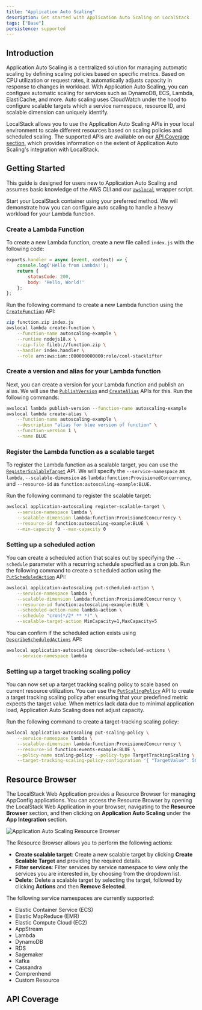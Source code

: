 ```yaml
---
title: "Application Auto Scaling"
description: Get started with Application Auto Scaling on LocalStack
tags: ["Base"]
persistence: supported
---
```



## Introduction

Application Auto Scaling is a centralized solution for managing automatic scaling by defining scaling policies based on specific metrics.
Based on CPU utilization or request rates, it automatically adjusts capacity in response to changes in workload.
With Application Auto Scaling, you can configure automatic scaling for services such as DynamoDB, ECS, Lambda, ElastiCache, and more.
Auto scaling uses CloudWatch under the hood to configure scalable targets which a service namespace, resource ID, and scalable dimension can uniquely identify.

LocalStack allows you to use the Application Auto Scaling APIs in your local environment to scale different resources based on scaling policies and scheduled scaling.
The supported APIs are available on our [API Coverage section](#api-coverage), which provides information on the extent of Application Auto Scaling's integration with LocalStack.

## Getting Started

This guide is designed for users new to Application Auto Scaling and assumes basic knowledge of the AWS CLI and our [`awslocal`](https://github.com/localstack/awscli-local) wrapper script.

Start your LocalStack container using your preferred method.
We will demonstrate how you can configure auto scaling to handle a heavy workload for your Lambda function.

### Create a Lambda Function

To create a new Lambda function, create a new file called `index.js` with the following code:

```js
exports.handler = async (event, context) => {
    console.log('Hello from Lambda!');
    return {
        statusCode: 200,
        body: 'Hello, World!'
    };
};
```

Run the following command to create a new Lambda function using the [`CreateFunction`](https://docs.aws.amazon.com/cli/latest/reference/lambda/create-function.html) API:

```bash
zip function.zip index.js
awslocal lambda create-function \
    --function-name autoscaling-example \
    --runtime nodejs18.x \
    --zip-file fileb://function.zip \
    --handler index.handler \
    --role arn:aws:iam::000000000000:role/cool-stacklifter
```

### Create a version and alias for your Lambda function

Next, you can create a version for your Lambda function and publish an alias.
We will use the [`PublishVersion`](https://docs.aws.amazon.com/cli/latest/reference/lambda/publish-version.html) and [`CreateAlias`](https://docs.aws.amazon.com/cli/latest/reference/lambda/create-alias.html) APIs for this.
Run the following commands:

```bash
awslocal lambda publish-version --function-name autoscaling-example
awslocal lambda create-alias \
    --function-name autoscaling-example \
    --description "alias for blue version of function" \
    --function-version 1 \
    --name BLUE
```

### Register the Lambda function as a scalable target

To register the Lambda function as a scalable target, you can use the [`RegisterScalableTarget`](https://docs.aws.amazon.com/cli/latest/reference/application-autoscaling/register-scalable-target.html) API.
We will specify the `--service-namespace` as `lambda`, `--scalable-dimension` as `lambda:function:ProvisionedConcurrency`, and `--resource-id` as `function:autoscaling-example:BLUE`.

Run the following command to register the scalable target:

```bash
awslocal application-autoscaling register-scalable-target \
    --service-namespace lambda \
    --scalable-dimension lambda:function:ProvisionedConcurrency \
    --resource-id function:autoscaling-example:BLUE \
    --min-capacity 0 --max-capacity 0
```

### Setting up a scheduled action

You can create a scheduled action that scales out by specifying the `--schedule` parameter with a recurring schedule specified as a cron job.
Run the following command to create a scheduled action using the [`PutScheduledAction`](https://docs.aws.amazon.com/cli/latest/reference/application-autoscaling/put-scheduled-action.html) API:

```bash
awslocal application-autoscaling put-scheduled-action \
    --service-namespace lambda \
    --scalable-dimension lambda:function:ProvisionedConcurrency \
    --resource-id function:autoscaling-example:BLUE \
    --scheduled-action-name lambda-action \
    --schedule "cron(*/2* ** *)" \
    --scalable-target-action MinCapacity=1,MaxCapacity=5
```

You can confirm if the scheduled action exists using [`DescribeScheduledActions`](https://docs.aws.amazon.com/cli/latest/reference/application-autoscaling/describe-scheduled-actions.html) API:

```bash
awslocal application-autoscaling describe-scheduled-actions \
    --service-namespace lambda
```

### Setting up a target tracking scaling policy

You can now set up a target tracking scaling policy to scale based on current resource utilization.
You can use the [`PutScalingPolicy`](https://docs.aws.amazon.com/cli/latest/reference/application-autoscaling/put-scaling-policy.html) API to create a target tracking scaling policy after ensuring that your predefined metric expects the target value.
When metrics lack data due to minimal application load, Application Auto Scaling does not adjust capacity.

Run the following command to create a target-tracking scaling policy:

```bash
awslocal application-autoscaling put-scaling-policy \
    --service-namespace lambda \
    --scalable-dimension lambda:function:ProvisionedConcurrency \
    --resource-id function:events-example:BLUE \
    --policy-name scaling-policy --policy-type TargetTrackingScaling \
    --target-tracking-scaling-policy-configuration '{ "TargetValue": 50.0, "PredefinedMetricSpecification": { "PredefinedMetricType": "predefinedmetric" }}'
```

## Resource Browser

The LocalStack Web Application provides a Resource Browser for managing AppConfig applications.
You can access the Resource Browser by opening the LocalStack Web Application in your browser, navigating to the **Resource Browser** section, and then clicking on **Application Auto Scaling** under the **App Integration** section.

![Application Auto Scaling Resource Browser](/images/aws/application-auto-scaling-resource-browser.png)

The Resource Browser allows you to perform the following actions:

* **Create scalable target**: Create a new scalable target by clicking **Create Scalable Target** and providing the required details.
* **Filter services**: Filter services by service namespace to view only the services you are interested in, by choosing from the dropdown list.
* **Delete**: Delete a scalable target by selecting the target, followed by clicking **Actions** and then **Remove Selected**.

The following service namespaces are currently supported:

* Elastic Container Service (ECS)
* Elastic MapReduce (EMR)
* Elastic Compute Cloud (EC2)
* AppStream
* Lambda
* DynamoDB
* RDS
* Sagemaker
* Kafka
* Cassandra
* Comprenhend
* Custom Resource

## API Coverage

<FeatureCoverage service="application-autoscaling" client:load />

